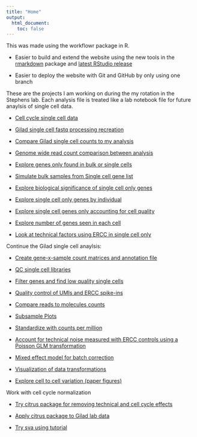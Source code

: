 ```yaml
---
title: "Home"
output:
  html_document:
    toc: false
---
```


This was made using the workflowr package in R.   

*  Easier to build and extend the website using the new tools in the [rmarkdown][] package and [latest RStudio release][rstudio]  

*  Easier to deploy the website with Git and GitHub by only using one branch  


[rmarkdown]: http://rmarkdown.rstudio.com/rmarkdown_websites.htm
[rstudio]: https://www.rstudio.com/products/rstudio/download/preview/

These are the projects I am working on during the my rotation in the Stephens lab. Each analysis file is treated like a lab notebook file for future anaylsis of single cell data.


* [Cell cycle single cell data](recreate_cell_cycle_analysis.html)

* [Gilad single cell fastq processing recreation](recreate_giladsinglecell.html)

* [Compare Gilad single cell counts to my analysis](compare_count_data.html)

* [Genome wide read count comparison between analysis](genome_wide_data_comparison.html)

* [Explore genes only found in bulk or single cells](explore_bulkvsingle_gene.html)  

* [Simulate bulk samples from Single cell gene list](simulate_bulk_genes.html)  

* [Explore biological significance of single cell only genes](bio_singlecellony.html)  

* [Explore single cell only genes by individual](sc_only_ind.html)

* [Explore single cell genes only accounting for cell quality](sc_only_qualitycells.html)


* [Explore number of genes seen in each cell](gene_num_percell.html)

* [Look at technical factors using ERCC in single cell only](ERCC_sc_only.html)

Continue the Gilad single cell anaylsis:  

* [Create gene-x-sample count matrices and annotation file](gene_x_sample_count_matrix.html)  

* [QC single cell libraries](QC_single_cell_library.html)

* [Filter genes and find low quality single cells](filter_genes_low_quality_genes.html)

* [Quality control of UMIs and ERCC spike-ins](quality_control_plotes.html)

* [Compare reads to molecules counts](batch_effect_conversion_efficency.html)

* [Subsample Plots](subsample_plots.html)

* [Standardize with counts per million](standardize_CPM.html)  

* [Account for technical noise measured with ERCC controls using a Poisson GLM transformation](technical_noise_control.html)  

* [Mixed effect model for batch correction](mixed_effect_batch_correction.html)

* [Visualization of data transformations](data_transformation.html)

* [Explore cell to cell variation (paper figures)](cell_to_cell_variation.html)

Work with cell cycle normalization  

* [Try citrus package for removing technical and cell cycle effects](try_citrus.html)

* [Apply citrus package to Gilad lab data](apply_citrus_singlecell.html) 

* [Try sva using tutorial](try_sva.html)

